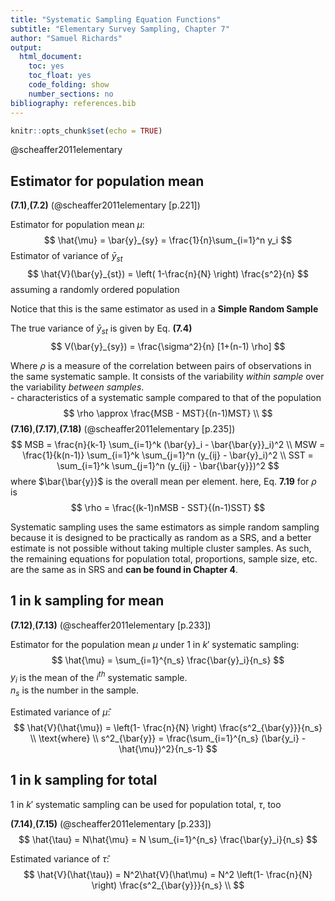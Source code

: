 ```yaml
---
title: "Systematic Sampling Equation Functions"
subtitle: "Elementary Survey Sampling, Chapter 7"
author: "Samuel Richards"
output:
  html_document:
    toc: yes
    toc_float: yes
    code_folding: show
    number_sections: no
bibliography: references.bib
---
```


```r
knitr::opts_chunk$set(echo = TRUE)
```

@scheaffer2011elementary

## Estimator for population mean

**(7.1)**,**(7.2)**
(@scheaffer2011elementary[p.221])

Estimator for population mean $\mu$:
$$
\hat{\mu} = \bar{y}_{sy} =  \frac{1}{n}\sum_{i=1}^n y_i
$$
Estimator of variance of $\bar{y}_{st}$
$$
\hat{V}(\bar{y}_{st}) = \left( 1-\frac{n}{N} \right) \frac{s^2}{n}
$$
assuming a randomly ordered population  

Notice that this is the same estimator as used in a **Simple Random Sample**

The true variance of $\bar{y}_{st}$ is given by Eq. **(7.4)**
$$
V(\bar{y}_{sy}) = \frac{\sigma^2}{n} [1+(n-1) \rho]
$$

Where $\rho$ is a measure of the correlation between pairs of observations in the same systematic sample.  It consists of the variability *within sample* over the variability *between samples*.  
- characteristics of a systematic sample compared to that of the population
$$
\rho \approx \frac{MSB - MST}{(n-1)MST} \\
$$
**(7.16)**,**(7.17)**,**(7.18)**
(@scheaffer2011elementary[p.235])
$$
MSB = \frac{n}{k-1} \sum_{i=1}^k (\bar{y}_i - \bar{\bar{y}}_i)^2 \\
MSW = \frac{1}{k(n-1)} \sum_{i=1}^k \sum_{j=1}^n (y_{ij} - \bar{y}_i)^2 \\
SST = \sum_{i=1}^k \sum_{j=1}^n (y_{ij} - \bar{\bar{y}})^2
$$
where $\bar{\bar{y}}$ is the overall mean per element.  here, Eq. **7.19** for $\rho$ is
$$
\rho = \frac{(k-1)nMSB - SST}{(n-1)SST}
$$



Systematic sampling uses the same estimators as simple random sampling because it is designed to be practically as random as a SRS, and a better estimate is not possible without taking multiple cluster samples.  As such, the remaining equations for population total, proportions, sample size, etc. are the same as in SRS and **can be found in Chapter 4**.

## 1 in k sampling for mean

**(7.12)**,**(7.13)**
(@scheaffer2011elementary[p.233])

Estimator for the population mean $\mu$ under $1 \text{ in } k'$ systematic sampling:
$$
\hat{\mu} = \sum_{i=1}^{n_s} \frac{\bar{y}_i}{n_s}
$$
$y_i$ is the mean of the $i^{th}$ systematic sample.  
$n_s$ is the number in the sample.

Estimated variance of $\hat{\mu}$:
$$
\hat{V}(\hat{\mu}) = \left(1- \frac{n}{N} \right) \frac{s^2_{\bar{y}}}{n_s} \\
\text{where} \\
s^2_{\bar{y}} = \frac{\sum_{i=1}^{n_s} (\bar{y_i} - \hat{\mu})^2}{n_s-1}
$$

## 1 in k sampling for total

$1 \text{ in } k'$ systematic sampling can be used for population total, $\tau$, too

**(7.14)**,**(7.15)**
(@scheaffer2011elementary[p.233])
$$
\hat{\tau} = N\hat{\mu} = N \sum_{i=1}^{n_s} \frac{\bar{y}_i}{n_s}
$$

Estimated variance of $\hat{\tau}$:
$$
\hat{V}(\hat{\tau}) = N^2\hat{V}(\hat\mu) = N^2 \left(1- \frac{n}{N} \right) \frac{s^2_{\bar{y}}}{n_s} \\
$$
